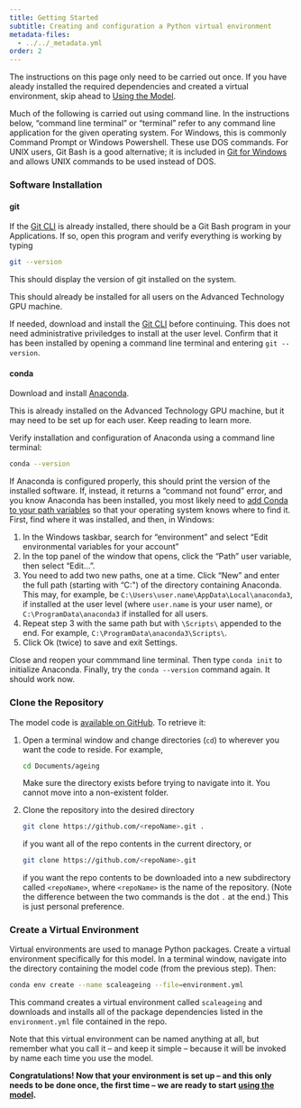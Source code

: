 ```yaml
---
title: Getting Started
subtitle: Creating and configuration a Python virtual environment
metadata-files:
  - ../../_metadata.yml
order: 2
---
```


:::{.callout-note}
The instructions on this page only need to be carried out once. If you have aleady installed the required dependencies and created a virtual environment, skip ahead to [Using the Model](usage.qmd).
:::

Much of the following is carried out using command line. In the instructions below, "command line terminal" or "terminal" refer to any command line application for the given operating system. For Windows, this is commonly Command Prompt or Windows Powershell. These use DOS commands. For UNIX users, Git Bash is a good alternative; it is included in [Git for Windows](#git) and allows UNIX commands to be used instead of DOS.

### Software Installation

#### git

If the [Git CLI](https://git-scm.com/downloads) is already installed, there should be a Git Bash program in your Applications. If so, open this program and verify everything is working by typing

```bash
git --version
```

This should display the version of git installed on the system.

:::{.callout-note}
This should already be installed for all users on the Advanced Technology GPU machine.
:::

If needed, download and install the [Git CLI](https://git-scm.com/downloads) before continuing. This does not need administrative priviledges to install at the user level. Confirm that it has been installed by opening a command line terminal and entering `git --version`.

#### conda

Download and install [Anaconda](https://www.anaconda.com/).

:::{.callout-note}
This is already installed on the Advanced Technology GPU machine, but it may need to be set up for each user. Keep reading to learn more.
:::

Verify installation and configuration of Anaconda using a command line terminal:

```bash
conda --version
```

If Anaconda is configured properly, this should print the version of the installed software. If, instead, it returns a "command not found" error, and you know Anaconda has been installed, you most likely need to [add Conda to your path variables](https://stackoverflow.com/questions/44597662/conda-command-is-not-recognized-on-windows-10) so that your operating system knows where to find it. First, find where it was installed, and then, in Windows:

1. In the Windows taskbar, search for "environment" and select "Edit environmental variables for your account"
2. In the top panel of the window that opens, click the "Path" user variable, then select "Edit...".
3. You need to add two new paths, one at a time. Click "New" and enter the full path (starting with "C:\") of the directory containing Anaconda. This may, for example, be `C:\Users\user.name\AppData\Local\anaconda3`, if installed at the user level (where `user.name` is your user name), or `C:\ProgramData\anaconda3` if installed for all users.
4. Repeat step 3 with the same path but with `\Scripts\` appended to the end. For example, `C:\ProgramData\anaconda3\Scripts\`.
5. Click Ok (twice) to save and exit Settings.

Close and reopen your commmand line terminal. Then type `conda init` to initialize Anaconda. Finally, try the `conda --version` command again. It should work now.

### Clone the Repository

The model code is [available on GitHub]({{< meta website.repo-url >}}). To retrieve it:

1. Open a terminal window and change directories (`cd`) to wherever you want the code to reside. For example,

   ```bash
   cd Documents/ageing
   ```

   :::{.callout-important}
   Make sure the directory exists before trying to navigate into it. You cannot move into a non-existent folder.
   :::

2. Clone the repository into the desired directory

   ```bash
   git clone https://github.com/<repoName>.git .
   ```

   if you want all of the repo contents in the current directory, or 
   
   ```bash
   git clone https://github.com/<repoName>.git
   ```

   if you want the repo contents to be downloaded into a new subdirectory called `<repoName>`, where `<repoName>` is the name of the repository. (Note the difference between the two commands is the dot `.` at the end.) This is just personal preference.

### Create a Virtual Environment

Virtual environments are used to manage Python packages. Create a virtual environment specifically for this model. In a terminal window, navigate into the directory containing the model code (from the previous step). Then:

```bash
conda env create --name scaleageing --file=environment.yml
```

This command creates a virtual environment called `scaleageing` and downloads and installs all of the package dependencies listed in the `environment.yml` file contained in the repo.

Note that this virtual environment can be named anything at all, but remember what you call it -- and keep it simple -- because it will be invoked by name each time you use the model.

**Congratulations! Now that your environment is set up -- and this only needs to be done once, the first time -- we are ready to start [using the model](usage.qmd).**